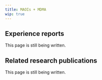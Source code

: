 ---
title: MAOIs + MDMA
wip: true
---

## Experience reports

This page is still being written.

## Related research publications

This page is still being written.

